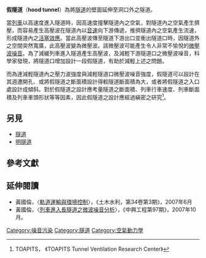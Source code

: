 {{merge from|隧道口漸變斷面|time=2019-09-25T12:15:55+00:00}}
'''假隧道'''（'''hood tunnel'''）為將[[隧道|隧道]]的壁面延伸至洞口外之隧道。

當[[列車|列車]]以高速度進入隧道時，因高速度撞擊隧道內之空氣，對隧道內之空氣產生擠壓，而容易產生高壓波在隧道內以[[音速|音速]]向下游傳遞，推擠隧道內之空氣產生流速，形成隧道內之[[活塞效應|活塞效應]]。當此高壓波傳至隧道下游出口並衝出隧道口時，因隧道外之空間突然寬廣，此高壓波變為微壓波。該微壓波可能產生令人非常不愉悅的[[微壓波噪音|微壓波噪音]]。為了減緩列車進入隧道產生高壓波，及減輕下游隧道口之微壓波噪音，科學家發現，將隧道口增加設計一段假隧道，有助於減輕上述之問題。

而為達減輕隧道內之壓力波強度與減輕隧道口微壓波噪音強度，假隧道可以設計在其週遭開孔、或將假隧道之斷面積設計得較隧道斷面積為大，或者將假隧道之入口處設計成傾斜。對於假隧道之設計應考量隧道之斷面積、列車行車速度、列車斷面積及列車車頭形狀等等因素，因此假隧道之設計應經過縝密之研究<ref>TOAPITS，{{cite web |url=http://www.toapits.com/ |title=存档副本 |accessdate=2011-04-22 |deadurl=yes |archiveurl=https://web.archive.org/web/20110516112254/http://www.toapits.com/ |archivedate=2011-05-16 }} 《TOAPITS Tunnel Ventilation Research Center》</ref>。

== 另見 ==
* [[隧道|隧道]]
* [[明隧道|明隧道]]

== 參考文獻 ==
{{reflist}}

== 延伸閱讀 ==
* 黃國倫，〈[https://archive.is/20120927150923/http://www.sinotech.org.tw/forum/doc%5Cforum%5C96009.pdf 軌道運輸與環境控制]〉，《土木水利，第34卷第3期》，2007年6月
* 黃國倫，〈[http://www.sinotech.org.tw/journal/ 列車進入長隧道之微波噪音分析]{{Wayback|url=http://www.sinotech.org.tw/journal/ |date=20080122063325 }}〉，《中興工程第97期》，2007年10月。
{{Tunnel-stub}}
{{DEFAULTSORT:假隧道}}
[[Category:噪音污染|Category:噪音污染]]
[[Category:隧道|Category:隧道]]
[[Category:空氣動力學|Category:空氣動力學]]